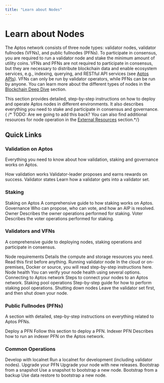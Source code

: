 ```yaml
---
title: "Learn about Nodes"
---
```



# Learn about Nodes

The Aptos network consists of three node types: validator nodes, validator fullnodes (VFNs), and public fullnodes (PFNs). To
participate in consensus, you are required to run a validator node and stake the minimum amount of utility coins. VFNs and PFNs
are not required to participate in consensus, but they are necessary to distribute blockchain data and enable ecosystem services,
e.g., indexing, querying, and RESTful API services (see [Aptos APIs](../build/apis.mdx)). VFNs can only be run by validator operators,
while PFNs can be run by anyone. You can learn more about the different types of nodes in the [Blockchain Deep Dive](blockchain/blockchain.mdx) section.

This section provides detailed, step-by-step instructions on how to deploy and operate Aptos nodes in different
environments. It also describes everything you need to stake and participate in consensus and governance.
{ /* TODO: Are we going to add this back? You can also find additional resources for node operation in the [External Resources](../community/external-resources.md) section.*/}

## Quick Links

### Validation on Aptos

Everything you need to know about how validation, staking and governance works on Aptos.

<Cards>
  <Card href="./blockchain/learn-about-aptos/staking#validation-on-the-aptos-blockchain">
    <Card.Title>How validation works</Card.Title>
    <Card.Description>Validator-leader proposes and earns rewards on success.</Card.Description>
  </Card>
  <Card href="./blockchain/learn-about-aptos/staking#validator-state-and-stake-state">
    <Card.Title>Validator states</Card.Title>
    <Card.Description>Learn how a validator gets into a validator set.</Card.Description>
  </Card>
</Cards>

### Staking

<Cards>
  <Card href="./blockchain/learn-about-aptos/staking">
    <Card.Title>Staking on Aptos</Card.Title>
    <Card.Description>A comprehensive guide to how staking works on Aptos.</Card.Description>
  </Card>
  <Card href="./blockchain/learn-about-aptos/governance">
    <Card.Title>Governance</Card.Title>
    <Card.Description>Who can propose, who can vote, and how an AIP is resolved.</Card.Description>
  </Card>
  <Card href="./nodes/validator-node/connect-nodes/staking-pool-operations">
    <Card.Title>Owner</Card.Title>
    <Card.Description>Describes the owner operations performed for staking.</Card.Description>
  </Card>
  <Card href="./nodes/validator-node/connect-nodes/staking-pool-voter">
    <Card.Title>Voter</Card.Title>
    <Card.Description>Describes the voter operations performed for staking.</Card.Description>
  </Card>
</Cards>

### Validators and VFNs

A comprehensive guide to deploying nodes, staking operations and participate in consensus.

<Cards>
  <Card href="./nodes/validator-node/node-requirements">
    <Card.Title>Node requirements</Card.Title>
    <Card.Description>Details the compute and storage resources you need. Read this first before anything.</Card.Description>
  </Card>
  <Card href="./nodes/validator-node/deploy-nodes">
    <Card.Title>Running validator node</Card.Title>
    <Card.Description>In the cloud or on-premises, Docker or source, you will read step-by-step instructions here.</Card.Description>
  </Card>
  <Card href="./nodes/validator-node/verify-nodes/node-liveness-criteria">
    <Card.Title>Node health</Card.Title>
    <Card.Description>You can verify your node health using several options.</Card.Description>
  </Card>
  <Card href="./nodes/validator-node/connect-nodes/connect-to-aptos-network">
    <Card.Title>Connecting to Aptos network</Card.Title>
    <Card.Description>Steps to connect your nodes to an Aptos network.</Card.Description>
  </Card>
  <Card href="./nodes/validator-node/connect-nodes/staking-pool-operations">
    <Card.Title>Staking pool operations</Card.Title>
    <Card.Description>Step-by-step guide for how to perform staking pool operations.</Card.Description>
  </Card>
  <Card href="./nodes/validator-node/modify-nodes/shutting-down-nodes">
    <Card.Title>Shutting down nodes</Card.Title>
    <Card.Description>Leave the validator set first, and then shut down your node.</Card.Description>
  </Card>
</Cards>

### Public Fullnodes (PFNs)

A section with detailed, step-by-step instructions on everything related to Aptos PFNs.

<Cards>
  <Card href="./nodes/full-node/deployments">
    <Card.Title>Deploy a PFN</Card.Title>
    <Card.Description>Follow this section to deploy a PFN.</Card.Description>
  </Card>
  <Card href="../build/indexer/legacy/indexer-fullnode">
    <Card.Title>Indexer PFN</Card.Title>
    <Card.Description>Describes how to run an indexer PFN on the Aptos network.</Card.Description>
  </Card>
</Cards>

### Common Operations

<Cards>
  <Card href="./nodes/localnet/local-development-network">
    <Card.Title>Develop with localnet</Card.Title>
    <Card.Description>Run a localnet for development (including validator nodes).</Card.Description>
  </Card>
  <Card href="./nodes/full-node/modify/update-fullnode-with-new-releases">
    <Card.Title>Upgrade your PFN</Card.Title>
    <Card.Description>Upgrade your node with new releases.</Card.Description>
  </Card>
  <Card href="./nodes/bootstrap-fullnode/bootstrap-fullnode">
    <Card.Title>Bootstrap from a snapshot</Card.Title>
    <Card.Description>Use a snapshot to bootstrap a new node.</Card.Description>
  </Card>
  <Card href="./nodes/bootstrap-fullnode/aptos-db-restore">
    <Card.Title>Bootstrap from a backup</Card.Title>
    <Card.Description>Use data restore to bootstrap a new node.</Card.Description>
  </Card>
</Cards>
